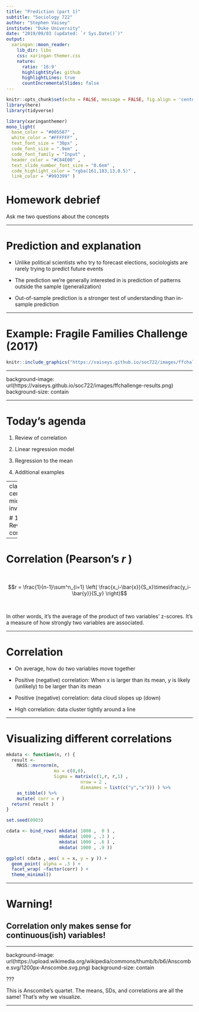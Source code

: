 ```yaml
---
title: "Prediction (part 1)"
subtitle: "Sociology 722"
author: "Stephen Vaisey"
institute: "Duke University"
date: "2019/09/03 (updated: `r Sys.Date()`)"
output:
  xaringan::moon_reader:
    lib_dir: libs
    css: xaringan-themer.css
    nature:
      ratio: '16:9'
      highlightStyle: github
      highlightLines: true
      countIncrementalSlides: false
---
```


```r
knitr::opts_chunk$set(echo = FALSE, message = FALSE, fig.align = 'center', fig.width = 8, fig.height = 5 , dev = 'svg')
library(here)
library(tidyverse)

```

```r
library(xaringanthemer)
mono_light(
  base_color = "#005587" ,
  white_color = "#FFFFFF" ,
  text_font_size = "30px" ,
  code_font_size = ".9em" ,
  code_font_family = "Input" ,
  header_color = "#C84E00" ,
  text_slide_number_font_size = "0.6em" ,
  code_highlight_color = "rgba(161,183,13,0.5)" ,
  link_color = "#993399" )

```


# Homework debrief

Ask me two questions about the concepts

---

# Prediction and explanation

- Unlike political scientists who try to forecast elections, sociologists are 
rarely trying to predict future events

- The prediction we’re generally interested in is prediction of patterns 
outside the sample (generalization)

- Out-of-sample prediction is a stronger test of understanding than in-sample prediction

---

# Example: Fragile Families Challenge (2017)

```r
knitr::include_graphics("https://vaiseys.github.io/soc722/images/ffchallenge.png")

```

---

background-image: url(https://vaiseys.github.io/soc722/images/ffchallenge-results.png)
background-size: contain

---

# Today's agenda

1. Review of correlation

2. Linear regression model

3. Regression to the mean

4. Additional examples

---
class: center, middle, inverse

# 1. Review of correlation

---

# Correlation (Pearson's _r_ )

$~$

$$r = \frac{1}{n-1}\sum^n_{i=1} \left( \frac{x_i-\bar{x}}{S_x}\times\frac{y_i-\bar{y}}{S_y} \right)$$

$~$

In other words, it's the average of the product of two variables' z-scores. It's a measure of how strongly two variables are associated.

---

# Correlation

- On average, how do two variables move together

- Positive (negative) correlation: When x is larger than its mean, y is likely (unlikely) to be larger than its mean

- Positive (negative) correlation: data cloud slopes up (down)

- High correlation: data cluster tightly around a line

---

# Visualizing different correlations

```r

mkdata <- function(n, r) {
  result <- 
    MASS::mvrnorm(n, 
                  mu = c(0,0), 
                  Sigma = matrix(c(1,r, r,1) , 
                            nrow = 2 ,
                            dimnames = list(c("y","x"))) ) %>% 
    as_tibble() %>% 
    mutate( corr = r )
  return( result )
}

set.seed(0903)

cdata <- bind_rows( mkdata( 1000 ,  0 ) ,
                    mkdata( 1000 , .3 ) ,
                    mkdata( 1000 , .6 ) ,
                    mkdata( 1000 , .9 ))

ggplot( cdata , aes( x = x, y = y )) +
  geom_point( alpha = .3 ) +
  facet_wrap( ~factor(corr) ) +
  theme_minimal()


```


---

# Warning! 

## Correlation only makes sense for continuous(ish) variables!

---

background-image: url(https://upload.wikimedia.org/wikipedia/commons/thumb/b/b6/Anscombe.svg/1200px-Anscombe.svg.png)
background-size: contain

???

This is Anscombe's quartet. The means, SDs, and correlations are all the same! That's why we visualize.

---




